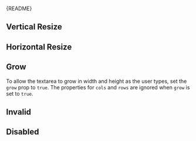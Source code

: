 
<Meta of={TextAreaStories} />

<Markdown>{README}</Markdown>

<Primary />

<Controls />

## Vertical Resize

<Canvas of={TextAreaStories.VerticalResize} />

## Horizontal Resize

<Canvas of={TextAreaStories.HorizontalResize} />

## Grow

To allow the textarea to grow in width and height as the user types, set the `grow` prop to `true`.
The properties for `cols` and `rows` are ignored when `grow` is set to `true`.

<Canvas of={TextAreaStories.Grow} />

## Invalid

<Canvas of={TextAreaStories.Invalid} />

## Disabled

<Canvas of={TextAreaStories.Disabled} />
